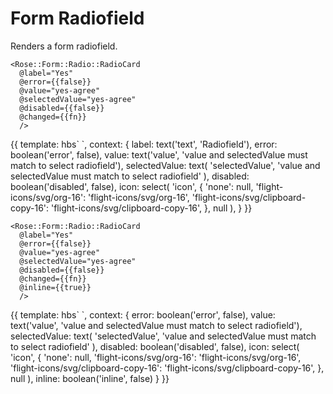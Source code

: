 
<Meta title="Rose|Form/Radio/Radio/RadioCard" component="Form/Radio/Radio/RadioCard" />

# Form Radiofield

Renders a form radiofield.

```htmlbars
<Rose::Form::Radio::RadioCard
  @label="Yes"
  @error={{false}}
  @value="yes-agree"
  @selectedValue="yes-agree"
  @disabled={{false}}
  @changed={{fn}}
  />
```

<Preview>
  <Story name="Basic" height="10rem">{{
    template: hbs`
      <Rose::Form::Radio::RadioCard
        @label={{label}}
        @error={{error}}
        @value={{value}}
        @selectedValue={{selectedValue}}
        @disabled={{disabled}}
        @icon={{icon}}
        />
    `,
    context: {
      label: text('text', 'Radiofield'),
      error: boolean('error', false),
      value: text('value', 'value and selectedValue must match to select radiofield'),
      selectedValue: text(
        'selectedValue',
        'value and selectedValue must match to select radiofield'
      ),
      disabled: boolean('disabled', false),
      icon: select(
        'icon',
        {
          'none': null,
          'flight-icons/svg/org-16': 'flight-icons/svg/org-16',
          'flight-icons/svg/clipboard-copy-16': 'flight-icons/svg/clipboard-copy-16',
        },
        null
      ),
    }
  }}</Story>
</Preview>


```htmlbars
<Rose::Form::Radio::RadioCard
  @label="Yes"
  @error={{false}}
  @value="yes-agree"
  @selectedValue="yes-agree"
  @disabled={{false}}
  @changed={{fn}}
  @inline={{true}}
  />
```

<Preview>
  <Story name="Radio with inline style" height="10rem">{{
    template: hbs`
      <Rose::Form::Radio::RadioCard
        @label='Radiofield1'
        @error={{error}}
        @value={{value}}
        @selectedValue={{selectedValue}}
        @disabled={{disabled}}
        @icon={{icon}}
        @inline={{inline}}
        />
      <Rose::Form::Radio::RadioCard
        @label='Radiofield2'
        @error={{error}}
        @value={{value}}
        @selectedValue={{selectedValue}}
        @disabled={{disabled}}
        @icon={{icon}}
        @inline={{inline}}
        />
      <Rose::Form::Radio::RadioCard
        @label='Radiofield3'
        @error={{error}}
        @value={{value}}
        @selectedValue={{selectedValue}}
        @disabled={{disabled}}
        @icon={{icon}}
        @inline={{inline}}
        />
    `,
    context: {
      error: boolean('error', false),
      value: text('value', 'value and selectedValue must match to select radiofield'),
      selectedValue: text(
        'selectedValue',
        'value and selectedValue must match to select radiofield'
      ),
      disabled: boolean('disabled', false),
      icon: select(
        'icon',
        {
          'none': null,
          'flight-icons/svg/org-16': 'flight-icons/svg/org-16',
          'flight-icons/svg/clipboard-copy-16': 'flight-icons/svg/clipboard-copy-16',
        },
        null
      ),
      inline: boolean('inline', false)
    }
  }}</Story>
</Preview>

